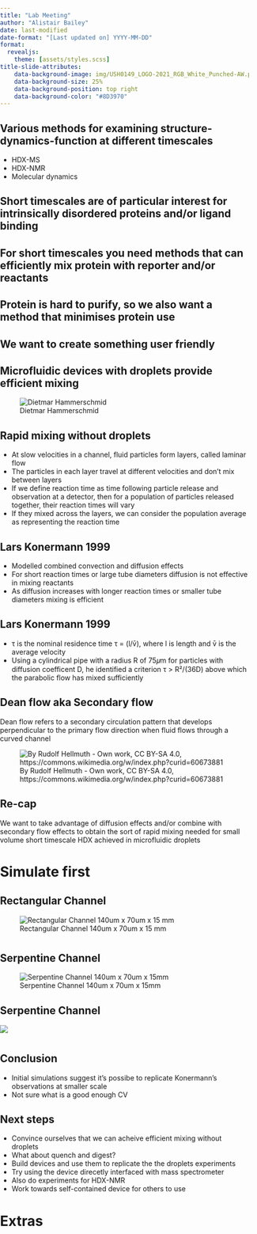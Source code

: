 ```yaml
---
title: "Lab Meeting"
author: "Alistair Bailey"
date: last-modified
date-format: "[Last updated on] YYYY-MM-DD"
format:
  revealjs:
    theme: [assets/styles.scss]
title-slide-attributes:
    data-background-image: img/USH0149_LOGO-2021_RGB_White_Punched-AW.png
    data-background-size: 25%
    data-background-position: top right
    data-background-color: "#8D3970"
---
```


##  {background-image="img/protein-dag.png" background-size="contain"}

## Various methods for examining structure-dynamics-function at different timescales {.center}

-   HDX-MS
-   HDX-NMR
-   Molecular dynamics

## Short timescales are of particular interest for intrinsically disordered proteins and/or ligand binding {.center}

## For short timescales you need methods that can efficiently mix protein with reporter and/or reactants {.center}

## Protein is hard to purify, so we also want a method that minimises protein use {.center}

## We want to create something user friendly {.center}

## Microfluidic devices with droplets provide efficient mixing

![Dietmar Hammerschmid](img/mf-setup.png){fig-align="center"}

## Rapid mixing without droplets

-   At slow velocities in a channel, fluid particles form layers, called laminar flow
-   The particles in each layer travel at different velocities and don't mix between layers
-   If we define reaction time as time following particle release and observation at a detector, then for a population of particles released together, their reaction times will vary
-   If they mixed across the layers, we can consider the population average as representing the reaction time

##  {#slide4-id data-menu-title="Laminar flow animation"}

::: {.content-visible when-format="html"}
```{=html}
<!DOCTYPE html>
<html>
<head>
    <meta name="viewport" content="width=device-width, initial-scale=1.0">
    <script src="https://unpkg.com/react@18/umd/react.production.min.js"></script>
    <script src="https://unpkg.com/react-dom@18/umd/react-dom.production.min.js"></script>
    <script src="https://unpkg.com/@babel/standalone/babel.min.js"></script>
    <!-- Add Inter font from Google Fonts -->
    <link rel="stylesheet" href="https://fonts.googleapis.com/css2?family=Inter:wght@400;500;600;700&display=swap">
    <style>
        /* Base styles */
        body {
            margin: 0;
            font-family: 'Inter', sans-serif;
        }

        /* Card styles */
        .card {
            border-radius: 0.5rem;
            border: 1px solid #e5e7eb;
            background-color: white;
            color: black;
            box-shadow: 0 1px 2px rgba(0, 0, 0, 0.05);
            width: 100%;
        }

        .card-header {
            display: flex;
            flex-direction: column;
            gap: 0.375rem;
            padding: 0.25rem;
        }

        .card-title {
            font-size: 1.125rem;
            font-weight: 600;
            line-height: 1;
            letter-spacing: -0.025em;
            margin: 0;
        }

        .card-content {
            padding: 1.5rem;
            padding-top: 0;
        }

        /* Layout utilities */
        .flex {
            display: flex;
        }

        .flex-col {
            flex-direction: column;
        }

        .gap-4 {
            gap: 1rem;
        }

        .gap-2 {
            gap: 0.5rem;
        }

        .justify-between {
            justify-content: space-between;
        }

        .items-center {
            align-items: center;
        }

        /* Button styles */
        .button {
            padding: 0.5rem 1rem;
            border-radius: 0.25rem;
            border: none;
            color: white;
            cursor: pointer;
        }

        .button-primary {
            background-color: #3b82f6;
        }

        .button-secondary {
            background-color: #4b5563;
        }

        /* Container styles */
        .simulation-container {
            position: relative;
            width: 100%;
            padding-top: 33%; /* 16:9 Aspect Ratio (9 ÷ 16 = 0.5625 or 56.25%) */
            border: 1px solid #d1d5db;
        }

        .simulation-container svg {
            position: absolute;
            top: 0;
            left: 0;
            width: 100%;
            height: 100%;
        }

        /* Legend container */
        .legend-container {
            display: flex;
            justify-content: space-between;
            align-items: center;
            padding: 0.5rem;
            border: 1px solid #d1d5db;
        }

        /* List styles */
        .observations {
            font-size: 0.875rem;
        }

        .observations ul {
            list-style-type: disc;
            padding-left: 1.25rem;
            margin-top: 0.5rem;
        }

        .observations li {
            margin-bottom: 0.25rem;
        }
    </style>
</head>
<body>
<div class="viz-container">
    <div id="parabolic-diffusion"></div>
    <script type="text/babel" data-type="module">
    const { useState, useEffect } = React;
    const { createRoot } = ReactDOM;

    const Card = ({ children, className }) => (
        <div className={`card ${className || ''}`}>
            {children}
        </div>
    );

    const CardHeader = ({ children }) => (
        <div className="card-header">{children}</div>
    );

    const CardTitle = ({ children }) => (
        <h3 className="card-title">{children}</h3>
    );

    const CardContent = ({ children }) => (
        <div className="card-content">{children}</div>
    );

    function ParabolicFlow() {
        const [time, setTime] = useState(0);
        const [isPlaying, setIsPlaying] = useState(false);
        const [showDiffusion, setShowDiffusion] = useState(true);

        // Constants
        const tubeRadius = 225; // Increased by 3x (from 75 to 225)
        const dt = 0.05;
        const maxTime = 60;
        const D = showDiffusion ? 50 : 0;
        const velocityScale = 20;

        function getColorForPosition(normalizedR) {
            const intensity = Math.floor((1 - normalizedR) * 255);
            return `rgb(${intensity}, 0, ${255 - intensity})`;
        }

        function createInitialParticles() {
            const particles = [];
            const numParticles = 800; // Increased particle count for better visualization
            for (let i = 0; i < numParticles; i++) {
                const y = tubeRadius * (2 * i / (numParticles - 1) - 1);
                particles.push({
                    x: 0,
                    y,
                    initialY: y,
                    path: [{x: 0, y}],
                    color: getColorForPosition(Math.abs(y)/tubeRadius)
                });
            }
            return particles;
        }

        const [particles, setParticles] = useState(createInitialParticles);

        useEffect(() => {
            if (!isPlaying) return;

            const interval = setInterval(() => {
                if (time >= maxTime) {
                    setIsPlaying(false);
                    return;
                }

                setTime(t => t + dt);
                setParticles(currentParticles =>
                    currentParticles.map(p => {
                        const normalizedR = Math.abs(p.y) / tubeRadius;
                        const velocity = velocityScale * (1 - normalizedR * normalizedR);

                        let newY = p.y;
                        if (D > 0) {
                            const diffusionStep = Math.sqrt(4 * D * dt);
                            newY += diffusionStep * (Math.random() - 0.5);
                            if (Math.abs(newY) > tubeRadius) {
                                newY = newY > 0 ?
                                    2 * tubeRadius - newY :
                                    -2 * tubeRadius - newY;
                            }
                        }

                        const newX = p.x + velocity * dt;

                        return {
                            ...p,
                            x: newX,
                            y: newY,
                            color: getColorForPosition(Math.abs(newY)/tubeRadius)
                        };
                    })
                );
            }, 20);

            return () => clearInterval(interval);
        }, [isPlaying, time, D]);

        function resetSimulation() {
            setTime(0);
            setParticles(createInitialParticles());
        }

        function calculateMixingMetric() {
            if (!showDiffusion) return 0;
            const displacements = particles.map(p => Math.abs(p.y - p.initialY));
            const avgDisplacement = displacements.reduce((a, b) => a + b, 0) / particles.length;
            return Math.min(100, (avgDisplacement / tubeRadius) * 100);
        }

        return (
            <Card>
                <CardHeader>
                    <CardTitle>Long-time Mixing Behavior {showDiffusion ? 'with' : 'without'} Diffusion</CardTitle>
                </CardHeader>
                <CardContent>
                    <div className="flex flex-col gap-4">
                        <div className="flex justify-between items-center">
                            <div className="flex gap-4">
                                <button
                                    className="button button-primary"
                                    onClick={() => {
                                        if (!isPlaying && time >= maxTime) {
                                            resetSimulation();
                                        }
                                        setIsPlaying(!isPlaying);
                                    }}
                                >
                                    {isPlaying ? 'Pause' : time >= maxTime ? 'Reset' : 'Play'}
                                </button>
                                <button
                                    className="button button-secondary"
                                    onClick={() => {
                                        setShowDiffusion(!showDiffusion);
                                        resetSimulation();
                                    }}
                                >
                                    Toggle Diffusion
                                </button>
                            </div>
                            <div className="flex gap-4">
                                <span>Time: {time.toFixed(1)}s</span>
                                {showDiffusion &&
                                    <span>Mixing: {calculateMixingMetric().toFixed(1)}%</span>
                                }
                            </div>
                        </div>

                        <div className="simulation-container">
                            <svg viewBox="0 -300 1600 600">
                                <line x1="0" y1={-tubeRadius} x2="1600" y2={-tubeRadius}
                                      stroke="black" strokeWidth="3"/>
                                <line x1="0" y1={tubeRadius} x2="1600" y2={tubeRadius}
                                      stroke="black" strokeWidth="3"/>

                                <path d={`M 10,${-tubeRadius} Q 40,0 10,${tubeRadius}`}
                                      stroke="#666" fill="none" strokeDasharray="4,4"/>

                                {particles.map((p, i) => (
                                    <circle key={i}
                                        cx={p.x}
                                        cy={p.y}
                                        r="2"
                                        fill={p.color}
                                    />
                                ))}
                            </svg>
                        </div>

                        <div className="legend-container">
                            <span>Velocity Profile: </span>
                            <div className="flex gap-2">
                                <span style={{color: 'rgb(255,0,0)'}}>Center (Fast)</span>
                                <span style={{color: 'rgb(128,0,128)'}}>Middle</span>
                                <span style={{color: 'rgb(0,0,255)'}}>Wall (Slow)</span>
                            </div>
                        </div>

                        {/*<div className="observations">
                            Key observations with 3x wider pipe:
                            <ul>
                                <li>Early times (t &lt; 5s): Initial parabolic dispersion dominates</li>
                                <li>Intermediate times (5s-15s): Diffusive mixing begins but is slower in wider pipe</li>
                                <li>Long times (t &gt; 15s): Significant radial mixing takes longer to develop</li>
                                <li>Complete mixing time scales with the square of the radius: τ > R²/(36D)</li>
                                <li>With 3x radius: mixing time increases approximately 9x</li>
                                <li>Without diffusion: Permanent parabolic dispersion pattern regardless of width</li>
                            </ul>
                        </div>*/}
                    </div>
                </CardContent>
            </Card>
        );
    }

    // Render the component
    const container = document.getElementById('parabolic-diffusion');
    const root = createRoot(container);
    root.render(<ParabolicFlow />);
    </script>
</div>
</body>
</html>
```
:::

##  {#slide5-id data-menu-title="Brownian motion diffusion"}

::: {.content-visible when-format="html"}
```{=html}
<!DOCTYPE html>
<html>
<head>
    <script src="https://unpkg.com/react@18/umd/react.production.min.js"></script>
    <script src="https://unpkg.com/react-dom@18/umd/react-dom.production.min.js"></script>
    <script src="https://unpkg.com/@babel/standalone/babel.min.js"></script>
    <!-- Add Inter font from Google Fonts -->
    <link rel="stylesheet" href="https://fonts.googleapis.com/css2?family=Inter:wght@400;500;600;700&display=swap">
    <style>
        body {
            font-family: 'Inter', sans-serif;
            margin: 0;
            padding: 0;
        }

        .container {
            width: 50%;
            max-width: 48rem; /* 3xl in Tailwind */
            margin: 0 auto;
            padding: 1rem;
            border: 1px solid #e5e7eb;
            border-radius: 0.5rem;
            background-color: white;
            box-shadow: 0 1px 2px rgba(0, 0, 0, 0.05);
        }

        .header {
            margin-top: 0rem;
            margin-bottom: 1rem;
        }

        .title {
            font-size: 1.25rem;
            font-weight: 600;
        }

        .content {
            margin-top: 1rem;
            display: flex;
            flex-direction: column;
        }

        .svg-container {
            background-color: #f9fafb;
            width: 100%;
            height: auto;
            aspect-ratio: 1 / 1;
        }

        .button-container {
            display: flex;
            justify-content: center;
            gap: 0.5rem;
            margin-top: 1rem;
        }

        .button {
            padding: 0.5rem 1rem;
            border-radius: 0.25rem;
            color: white;
            cursor: pointer;
            font-family: 'Inter', sans-serif;
            border: none;
        }

        .button-primary {
            background-color: #3b82f6;
        }

        .button-primary:hover {
            background-color: #2563eb;
        }

        .button-secondary {
            background-color: #6b7280;
        }

        .button-secondary:hover {
            background-color: #4b5563;
        }

        .timer-container {
            display: flex;
            justify-content: space-between;
            align-items: center;
            margin-top: 1rem;
            background-color: #111827;
            padding: 0.75rem;
            border-radius: 0.25rem;
            color: white;
        }

        .timer-text {
            font-size: 1.125rem;
            font-weight: 600;
        }

        .timer-value {
            color: #2563eb;
        }

        .max-time {
            font-size: 0.875rem;
            color: #4b5563;
        }
    </style>
</head>
<body>
<div class="viz-container">
    <div id="diffusion"></div>
    <script type="text/babel" data-type="module">
    const { useState, useEffect } = React;
    const { createRoot } = ReactDOM;

    const DiffusionVisualisation = () => {
    const [time, setTime] = useState(0);
    const [isPlaying, setIsPlaying] = useState(false);
    const tubeRadius = 140;
    const D = 50;
    const dt = 0.05;
    const maxTime = 12;

    const svgSize = tubeRadius * 2 + 40;

    const initialParticles = [
        { x: 0, y: 0, path: [{x: 0, y: 0}], color: '#212B79', label: 'Center' },
        { x: 0, y: tubeRadius * 0.5, path: [{x: 0, y: tubeRadius * 0.5}], color: '#FCBC00', label: 'Top' },
        { x: 0, y: -tubeRadius * 0.5, path: [{x: 0, y: -tubeRadius * 0.5}], color: '#202272', label: 'Bottom' },
        { x: -tubeRadius * 0.5, y: 0, path: [{x: -tubeRadius * 0.5, y: 0}], color: '#D5007F', label: 'Left' },
        { x: tubeRadius * 0.5, y: 0, path: [{x: tubeRadius * 0.5, y: 0}], color: '#EF7D00', label: 'Right' }
    ];

    const [particles, setParticles] = useState(initialParticles);

    useEffect(() => {
        if (!isPlaying) return;

        const interval = setInterval(() => {
            if (time >= maxTime) {
                setIsPlaying(false);
                return;
            }

            setTime(t => t + dt);
            setParticles(currentParticles =>
                currentParticles.map(p => {
                    const diffusionStep = Math.sqrt(4 * D * dt) * 2;
                    let newX = p.x + diffusionStep * (Math.random() - 0.5);
                    let newY = p.y + diffusionStep * (Math.random() - 0.5);

                    const r = Math.sqrt(newX * newX + newY * newY);
                    if (r > tubeRadius) {
                        const scale = tubeRadius / r;
                        newX *= scale;
                        newY *= scale;
                    }

                    return {
                        ...p,
                        x: newX,
                        y: newY,
                        path: [...p.path, {x: newX, y: newY}]
                    };
                })
            );
        }, dt * 1000);

        return () => clearInterval(interval);
    }, [isPlaying, time]);

    const handleReset = () => {
        setTime(0);
        setIsPlaying(false);
        setParticles(initialParticles);
    };

    return (
            <div className="container">
                {/*<div className="header">
                    <h2 className="title">Particle Diffusion Simulation</h2>
                </div>*/}
                <div className="content">
                    <svg
                        width="100%"
                        height="100%"
                        className="svg-container"
                        viewBox={`0 0 ${svgSize} ${svgSize}`}
                        preserveAspectRatio="xMidYMid meet"
                    >
                    <circle
                        cx={svgSize/2}
                        cy={svgSize/2}
                        r={tubeRadius}
                        fill="none"
                        stroke="black"
                        strokeWidth="2"
                    />
                    {/* Radial guidelines */}
                        {Array.from({length: 5}).map((_, i) => (
                            <circle key={i} cx={svgSize/2} cy={svgSize/2}
                                    r={tubeRadius * (i+1)/5}
                                    fill="none"
                                    stroke="black"
                                    strokeDasharray="2,2"/>
                        ))}
                    {particles.map((p, i) => (
                        <g key={i}>
                            {p.path.map((pos, j) => (
                                <circle
                                    key={j}
                                    cx={pos.x + svgSize/2}
                                    cy={pos.y + svgSize/2}
                                    r={2}
                                    fill={p.color}
                                    opacity={j === p.path.length - 1 ? 1 : 0.2}
                                />
                            ))}
                        </g>
                    ))}
                    </svg>
                    <div className="button-container">
                        <button
                            className="button button-primary"
                            onClick={() => setIsPlaying(!isPlaying)}
                        >
                            {isPlaying ? 'Pause' : 'Play'}
                        </button>
                        <button
                            className="button button-secondary"
                            onClick={handleReset}
                        >
                            Reset
                        </button>
                    </div>
                    <div className="timer-container">
                        <div className="timer-text">
                            Simulation Time: <span className="timer-value">{time.toFixed(2)}s</span>
                        </div>
                        <div className="max-time">
                            Max Time: {maxTime}s
                        </div>
                    </div>
                </div>
            </div>
        );
    };

    // Render the component
    const container = document.getElementById('diffusion');
    const root = createRoot(container);
    root.render(<DiffusionVisualisation />);
    </script>
</div>
</body>
</html>
```
:::

## Lars Konermann 1999 {.center}

-   Modelled combined convection and diffusion effects
-   For short reaction times or large tube diameters diffusion is not effective in mixing reactants
-   As diffusion increases with longer reaction times or smaller tube diameters mixing is efficient

## Lars Konermann 1999 {.center}

-   τ is the nominal residence time τ = (l/v̄), where l is length and v̄ is the average velocity
-   Using a cylindrical pipe with a radius R of 75𝜇m for particles with diffusion coefficent D, he identified a criterion τ \> R²/(36D) above which the parabolic flow has mixed sufficiently

##  {#slide14-id data-menu-title="Konermann Figure 4" background-image="img/konermann-1999-fig-04.png" background-size="contain"}

## Dean flow aka Secondary flow {.white-blue}

Dean flow refers to a secondary circulation pattern that develops perpendicular to the primary flow direction when fluid flows through a curved channel

![By Rudolf Hellmuth - Own work, CC BY-SA 4.0, https://commons.wikimedia.org/w/index.php?curid=60673881](img/DeanVortices.png){fig-align="right"}

## Re-cap {.center}

We want to take advantage of diffusion effects and/or combine with secondary flow effects to obtain the sort of rapid mixing needed for small volume short timescale HDX achieved in microfluidic droplets

# Simulate first {.center}

## Rectangular Channel {.white-blue}

![Rectangular Channel 140um x 70um x 15 mm](img/rect-channel.png){fig-align="center"}

#  {#slide19-id data-menu-title="Rectangular Channel Distributions" background-image="img/rectangular-channel-15mm-distributions.png" background-size="contain"}

## Serpentine Channel {.white-blue}

![Serpentine Channel 140um x 70um x 15mm](img/four-bends.png){fig-align="center"}

## Serpentine Channel

![](img/paste-1.png)

#  {#slide22-id data-menu-title="Serpentine Channel Distributions" background-image="img/serpentine-channel-15mm-distributions.png" background-size="contain"}

## Conclusion {.center}

-   Initial simulations suggest it's possibe to replicate Konermann's observations at smaller scale
-   Not sure what is a good enough CV

## Next steps

-   Convince ourselves that we can acheive efficient mixing without droplets
-   What about quench and digest?
-   Build devices and use them to replicate the the droplets experiments
-   Try using the device direcetly interfaced with mass spectrometer
-   Also do experiments for HDX-NMR
-   Work towards self-contained device for others to use

# Extras {.center}

